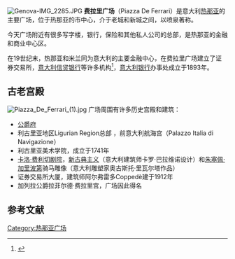 [[Image:Genova-IMG_2285.JPG|thumb]]
'''费拉里广场'''（Piazza De Ferrari）是意大利[[热那亚|热那亚]]的主要广场，位于热那亚的市中心，介于老城和新城之间，以喷泉著称。

今天广场附近有很多写字楼，银行，保险和其他私人公司的总部，是热那亚的金融和商业中心区。 

在19世纪末，热那亚和米兰同为意大利的主要金融中心，在费拉里广场建立了证券交易所，[[意大利信贷银行|意大利信贷银行]]等许多机构<ref>{{Cite web |url=http://www2.spbo.unibo.it/orgint/C/credit.html |title=Credito Italiano |access-date=2010-03-17 |archive-date=2009-05-22 |archive-url=https://web.archive.org/web/20090522103141/http://www2.spbo.unibo.it/orgint/C/credit.html |dead-url=yes }}</ref>，[[意大利银行|意大利银行]]办事处成立于1893年。 

==古老宫殿==
[[Image:Piazza_De_Ferrari_(1).jpg|thumb]]
广场周围有许多历史宫殿和建筑：
*[[公爵府_(热那亚)|公爵府]]
*利古里亚地区Ligurian Region总部 ，前意大利航海宫（Palazzo Italia di Navigazione）
*利古里亚美术学院，成立于1741年
*[[卡洛·费利切剧院|卡洛·费利切剧院]]，[[新古典主义|新古典主义]]（意大利建筑师卡罗·巴拉维诺设计）和[[朱塞佩·加里波第|朱塞佩·加里波第]]骑马雕像（意大利雕塑家奥古斯托·里瓦尔塔作品）
*证券交易所大厦，建筑师阿尔弗雷多Coppedè建于1912年 
*加列拉公爵拉菲尔德·费拉里宫，广场因此得名

==参考文献==
{{Reflist|2}}

{{Commonscat|Piazza De Ferrari (Genova)}}

{{coord|44|24|25.57|N|8|56|3.23|E|source:itwiki_region:IT_scale:5000|display=title}}

[[Category:热那亚广场|Category:热那亚广场]]